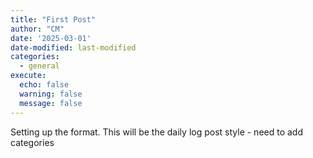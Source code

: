 ```yaml
---
title: "First Post"
author: "CM"
date: '2025-03-01'
date-modified: last-modified
categories:
  - general
execute:
  echo: false
  warning: false
  message: false
---
```


Setting up the format. This will be the daily log post style - need to add categories
